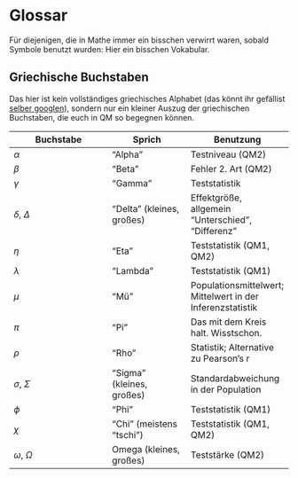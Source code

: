 # Glossar

Für diejenigen, die in Mathe immer ein bisschen verwirrt waren, sobald Symbole benutzt wurden: Hier ein bisschen Vokabular.

## Griechische Buchstaben

Das hier ist kein vollständiges griechisches Alphabet (das könnt ihr gefällist [selber googlen](https://de.wikipedia.org/wiki/Griechisches_Alphabet)), sondern nur ein kleiner Auszug der griechischen Buchstaben, die euch in QM so begegnen können.

Buchstabe | Sprich | Benutzung
----------|--------|----------
$\alpha$ | "Alpha" | Testniveau (QM2)
$\beta$  | "Beta"  | Fehler 2. Art (QM2)
$\gamma$ | "Gamma" | Teststatistik
$\delta$, $\Delta$ | "Delta" (kleines, großes) | Effektgröße, allgemein "Unterschied", "Differenz"
$\eta$ | "Eta" | Teststatistik (QM1, QM2)
$\lambda$ | "Lambda" | Teststatistik (QM1)
$\mu$ | "Mü" | Populationsmittelwert; Mittelwert in der Inferenzstatistik
$\pi$ | "Pi" | Das mit dem Kreis halt. Wisstschon.
$\rho$ | "Rho" | Statistik; Alternative zu Pearson's r
$\sigma$, $\Sigma$ | "Sigma" (kleines, großes) | Standardabweichung in der Population
$\phi$ | "Phi" | Teststatistik (QM1)
$\chi$ | "Chi" (meistens "tschi") | Teststatistik (QM1, QM2)
$\omega$, $\Omega$ | Omega (kleines, großes) | Teststärke (QM2)
